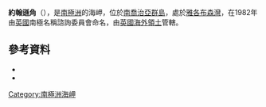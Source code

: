 {{coord|54|24|S|36|50|W|source:GNIS|display=title}}

'''約翰遜角'''（{{lang-en|Johnson Point}}），是[[南極洲|南極洲]]的海岬，位於[[南喬治亞群島|南喬治亞群島]]，處於[[雅各布森灣|雅各布森灣]]，在1982年由[[英國|英國]]南極名稱諮詢委員會命名，由[[英國海外領土|英國海外領土]]管轄。

==參考資料==
*{{cite gnis | type = antarid | id = 7601| name = Johnson Point | accessdate = 2012-07-27}}
*{{usgs-gazetteer|id=7601}}

{{Antarctica-geo-stub}}
[[Category:南極洲海岬|Category:南極洲海岬]]